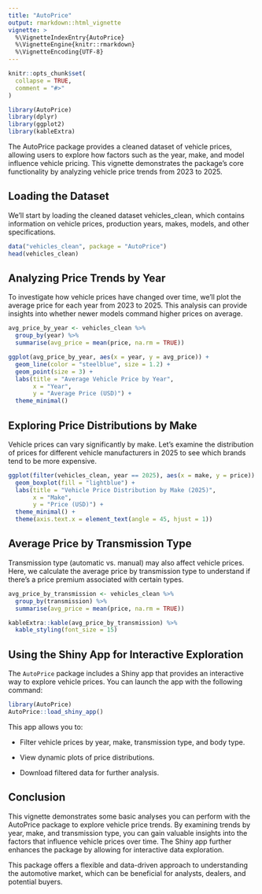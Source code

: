 ```yaml
---
title: "AutoPrice"
output: rmarkdown::html_vignette
vignette: >
  %\VignetteIndexEntry{AutoPrice}
  %\VignetteEngine{knitr::rmarkdown}
  %\VignetteEncoding{UTF-8} 
---
```


```r
knitr::opts_chunk$set(
  collapse = TRUE,
  comment = "#>"
)
```

```r
library(AutoPrice)
library(dplyr)
library(ggplot2)
library(kableExtra)

```

The AutoPrice package provides a cleaned dataset of vehicle prices, allowing users to explore how factors such as the year, make, and model influence vehicle pricing. This vignette demonstrates the package’s core functionality by analyzing vehicle price trends from 2023 to 2025.

## Loading the Dataset

We’ll start by loading the cleaned dataset vehicles_clean, which contains information on vehicle prices, production years, makes, models, and other specifications.

```r
data("vehicles_clean", package = "AutoPrice")
head(vehicles_clean)

```

## Analyzing Price Trends by Year

To investigate how vehicle prices have changed over time, we’ll plot the average price for each year from 2023 to 2025. This analysis can provide insights into whether newer models command higher prices on average.

```r
avg_price_by_year <- vehicles_clean %>%
  group_by(year) %>%
  summarise(avg_price = mean(price, na.rm = TRUE))

ggplot(avg_price_by_year, aes(x = year, y = avg_price)) +
  geom_line(color = "steelblue", size = 1.2) +
  geom_point(size = 3) +
  labs(title = "Average Vehicle Price by Year",
       x = "Year",
       y = "Average Price (USD)") +
  theme_minimal()

```

## Exploring Price Distributions by Make

Vehicle prices can vary significantly by make. Let’s examine the distribution of prices for different vehicle manufacturers in 2025 to see which brands tend to be more expensive.

```r
ggplot(filter(vehicles_clean, year == 2025), aes(x = make, y = price)) +
  geom_boxplot(fill = "lightblue") +
  labs(title = "Vehicle Price Distribution by Make (2025)",
       x = "Make",
       y = "Price (USD)") +
  theme_minimal() +
  theme(axis.text.x = element_text(angle = 45, hjust = 1))

```

## Average Price by Transmission Type

Transmission type (automatic vs. manual) may also affect vehicle prices. Here, we calculate the average price by transmission type to understand if there’s a price premium associated with certain types.

```r
avg_price_by_transmission <- vehicles_clean %>%
  group_by(transmission) %>%
  summarise(avg_price = mean(price, na.rm = TRUE))

kableExtra::kable(avg_price_by_transmission) %>%
  kable_styling(font_size = 15)

```

## Using the Shiny App for Interactive Exploration

The `AutoPrice` package includes a Shiny app that provides an interactive way to explore vehicle prices. You can launch the app with the following command:

```r
library(AutoPrice)
AutoPrice::load_shiny_app()
```

This app allows you to:

-   Filter vehicle prices by year, make, transmission type, and body type.

-   View dynamic plots of price distributions.

-   Download filtered data for further analysis.

## Conclusion

This vignette demonstrates some basic analyses you can perform with the AutoPrice package to explore vehicle price trends. By examining trends by year, make, and transmission type, you can gain valuable insights into the factors that influence vehicle prices over time. The Shiny app further enhances the package by allowing for interactive data exploration.

This package offers a flexible and data-driven approach to understanding the automotive market, which can be beneficial for analysts, dealers, and potential buyers.
